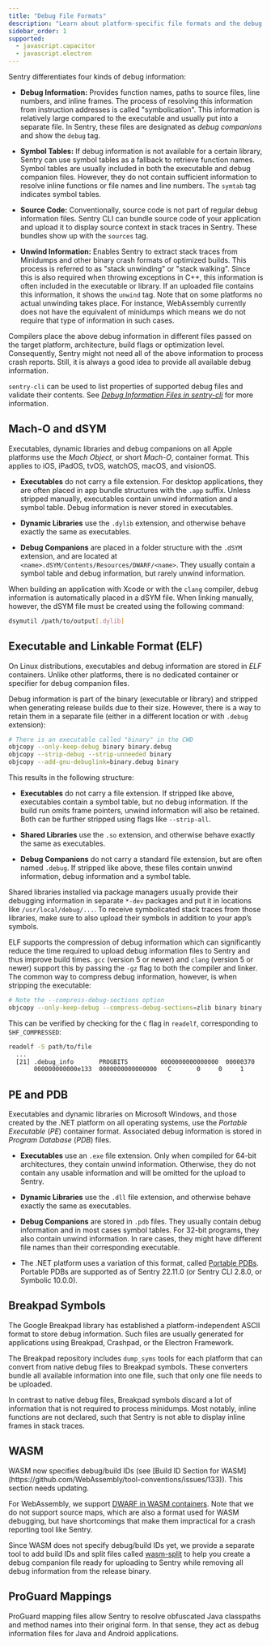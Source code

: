 ```yaml
---
title: "Debug File Formats"
description: "Learn about platform-specific file formats and the debug information they contain."
sidebar_order: 1
supported:
  - javascript.capacitor
  - javascript.electron
---
```


Sentry differentiates four kinds of debug information:

- **Debug Information:** Provides function names, paths to source files, line
  numbers, and inline frames. The process of resolving this information from
  instruction addresses is called "symbolication". This information is
  relatively large compared to the executable and usually put into a separate
  file. In Sentry, these files are designated as _debug companions_ and show the
  `debug` tag.

- **Symbol Tables:** If debug information is not available for a certain
  library, Sentry can use symbol tables as a fallback to retrieve function
  names. Symbol tables are usually included in both the executable and debug
  companion files. However, they do not contain sufficient information to
  resolve inline functions or file names and line numbers. The `symtab` tag
  indicates symbol tables.

- **Source Code:** Conventionally, source code is not part of regular debug
  information files. Sentry CLI can bundle source code of your application and
  upload it to display source context in stack traces in Sentry. These bundles
  show up with the `sources` tag.

- **Unwind Information:** Enables Sentry to extract stack traces from Minidumps
  and other binary crash formats of optimized builds. This process is referred
  to as "stack unwinding" or "stack walking". Since this is also required when
  throwing exceptions in C++, this information is often included in the
  executable or library. If an uploaded file contains this information, it shows
  the `unwind` tag. Note that on some platforms no actual unwinding takes place.
  For instance, WebAssembly currently does not have the equivalent of minidumps
  which means we do not require that type of information in such cases.

Compilers place the above debug information in different files passed on the
target platform, architecture, build flags or optimization level. Consequently,
Sentry might not need all of the above information to process crash reports.
Still, it is always a good idea to provide all available debug information.

`sentry-cli` can be used to list properties of supported debug files and
validate their contents. See [_Debug Information Files in sentry-cli_](/cli/dif/) for more information.

## Mach-O and dSYM

Executables, dynamic libraries and debug companions on all Apple platforms use
the _Mach Object_, or short _Mach-O_, container format. This applies to iOS,
iPadOS, tvOS, watchOS, macOS, and visionOS.

- **Executables** do not carry a file extension. For desktop applications, they
  are often placed in app bundle structures with the `.app` suffix. Unless
  stripped manually, executables contain unwind information and a symbol table.
  Debug information is never stored in executables.

- **Dynamic Libraries** use the `.dylib` extension, and otherwise behave exactly
  the same as executables.

- **Debug Companions** are placed in a folder structure with the `.dSYM`
  extension, and are located at `<name>.dSYM/Contents/Resources/DWARF/<name>`.
  They usually contain a symbol table and debug information, but rarely unwind
  information.

When building an application with Xcode or with the `clang` compiler, debug
information is automatically placed in a dSYM file. When linking manually,
however, the dSYM file must be created using the following command:

```bash
dsymutil /path/to/output[.dylib]
```

## Executable and Linkable Format (ELF)

On Linux distributions, executables and debug information are stored in _ELF_
containers. Unlike other platforms, there is no dedicated container or specifier
for debug companion files.

Debug information is part of the binary (executable or library) and stripped
when generating release builds due to their size. However, there is a way to
retain them in a separate file (either in a different location or with `.debug`
extension):

```bash
# There is an executable called "binary" in the CWD
objcopy --only-keep-debug binary binary.debug
objcopy --strip-debug --strip-unneeded binary
objcopy --add-gnu-debuglink=binary.debug binary
```

This results in the following structure:

- **Executables** do not carry a file extension. If stripped like above,
  executables contain a symbol table, but no debug information. If the build
  run omits frame pointers, unwind information will also be retained. Both can
  be further stripped using flags like `--strip-all`.

- **Shared Libraries** use the `.so` extension, and otherwise behave exactly
  the same as executables.

- **Debug Companions** do not carry a standard file extension, but are often
  named `.debug`. If stripped like above, these files contain unwind
  information, debug information and a symbol table.

Shared libraries installed via package managers usually provide their debugging
information in separate `*-dev` packages and put it in locations like
`/usr/local/debug/...`. To receive symbolicated stack traces from those
libraries, make sure to also upload their symbols in addition to your app’s
symbols.

ELF supports the compression of debug information which can significantly reduce
the time required to upload debug information files to Sentry and thus improve
build times. `gcc` (version 5 or newer) and `clang` (version 5 or newer) support
this by passing the `-gz` flag to both the compiler and linker. The common way
to compress debug information, however, is when stripping the executable:

```bash
# Note the --compress-debug-sections option
objcopy --only-keep-debug --compress-debug-sections=zlib binary binary.debug
```

This can be verified by checking for the `C` flag in `readelf`, corresponding to
`SHF_COMPRESSED`:

```bash
readelf -S path/to/file
  ...
  [21] .debug_info       PROGBITS         0000000000000000  00000370
       000000000000e133  0000000000000000   C       0     0     1
```

## PE and PDB

Executables and dynamic libraries on Microsoft Windows, and those created by the
.NET platform on all operating systems, use the _Portable Executable_ (_PE_)
container format. Associated debug information is stored in _Program Database_
(_PDB_) files.

- **Executables** use an `.exe` file extension. Only when compiled for 64-bit
  architectures, they contain unwind information. Otherwise, they do not contain
  any usable information and will be omitted for the upload to Sentry.

- **Dynamic Libraries** use the `.dll` file extension, and otherwise behave
  exactly the same as executables.

- **Debug Companions** are stored in `.pdb` files. They usually contain debug
  information and in most cases symbol tables. For 32-bit programs, they also
  contain unwind information. In rare cases, they might have different file
  names than their corresponding executable.

- The .NET platform uses a variation of this format, called [Portable PDBs](https://github.com/dotnet/core/blob/main/Documentation/diagnostics/portable_pdb.md).
  Portable PDBs are supported as of Sentry 22.11.0 (or Sentry CLI 2.8.0, or Symbolic 10.0.0).

## Breakpad Symbols

The Google Breakpad library has established a platform-independent ASCII format
to store debug information. Such files are usually generated for applications
using Breakpad, Crashpad, or the Electron Framework.

The Breakpad repository includes `dump_syms` tools for each platform that can
convert from native debug files to Breakpad symbols. These converters bundle all
available information into one file, such that only one file needs to be
uploaded.

In contrast to native debug files, Breakpad symbols discard a lot of information
that is not required to process minidumps. Most notably, inline functions are
not declared, such that Sentry is not able to display inline frames in stack
traces.

## WASM

<Alert>
WASM now specifies debug/build IDs (see [Build ID Section for WASM](https://github.com/WebAssembly/tool-conventions/issues/133)). This section needs updating.
</Alert>

For WebAssembly, we support [DWARF in WASM containers](https://yurydelendik.github.io/webassembly-dwarf/).
Note that we do not support source maps, which are also a format used for WASM
debugging, but have shortcomings that make them impractical for a crash reporting
tool like Sentry.

Since WASM does not specify debug/build IDs yet, we provide a separate tool to
add build IDs and split files called [wasm-split](https://github.com/getsentry/symbolicator/blob/master/crates/wasm-split)
to help you create a debug companion file ready for uploading to Sentry
while removing all debug information from the release binary.

## ProGuard Mappings

ProGuard mapping files allow Sentry to resolve obfuscated Java classpaths and
method names into their original form. In that sense, they act as debug
information files for Java and Android applications.
